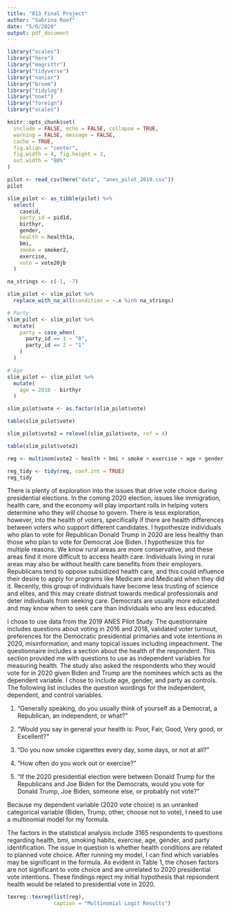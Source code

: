 ```yaml
---
title: "813 Final Project"
author: "Sabrina Roof"
date: "5/6/2020"
output: pdf_document
---
```



```r
library("scales")
library("here")
library("magrittr")
library("tidyverse")
library("naniar")
library("broom")
library("tidylog")
library("nnet")
library("foreign")
library("scales")
```

```r
knitr::opts_chunk$set(
  include = FALSE, echo = FALSE, collapse = TRUE,
  warning = FALSE, message = FALSE,
  cache = TRUE, 
  fig.align = "center",
  fig.width = 4, fig.height = 3, 
  out.width = "80%"
)
```

```r
pilot <- read_csv(here("data", "anes_pilot_2019.csv"))
pilot

slim_pilot <- as_tibble(pilot) %>%
  select(
    caseid,
    party_id = pid1d,
    birthyr,
    gender,
    health = health1a,
    bmi,
    smoke = smoker2,
    exercise,
    vote = vote20jb
  )
```

```r
na_strings <- c(-1, -7)

slim_pilot <- slim_pilot %>%
  replace_with_na_all(condition = ~.x %in% na_strings)

# Party
slim_pilot <- slim_pilot %>%
  mutate(
    party = case_when(
      party_id == 1 ~ "0",
      party_id == 2 ~ "1"
    )
  )

# Age
slim_pilot <- slim_pilot %>%
  mutate(
    age = 2018 - birthyr
  )
```

```r
slim_pilot$vote <- as.factor(slim_pilot$vote)

table(slim_pilot$vote)

slim_pilot$vote2 = relevel(slim_pilot$vote, ref = 4)

table(slim_pilot$vote2)

reg <- multinom(vote2 ~ health + bmi + smoke + exercise + age + gender + party_id, data = slim_pilot)

reg_tidy <- tidy(reg, conf.int = TRUE)
reg_tidy
```

There is plenty of exploration into the issues that drive vote choice during presidential elections. In the coming 2020 election, issues like immigration, health care, and the economy will play important rolls in helping voters determine who they will choose to govern. There is less exploration, however, into the health of voters, specifically if there are health differences between voters who support different candidates. I hypothesize individuals who plan to vote for Republican Donald Trump in 2020 are less healthy than those who plan to vote for Democrat Joe Biden. I hypothesize this for multiple reasons. We know rural areas are more conservative, and these areas find it more difficult to access health care. Individuals living in rural areas may also be without health care benefits from their employers. Republicans tend to oppose subsidized health care, and this could influence their desire to apply for programs like Medicare and Medicaid when they did it. Recently, this group of individuals have become less trusting of science and elites, and this may create distrust towards medical professionals and deter individuals from seeking care. Democrats are usually more educated and may know when to seek care than individuals who are less educated.

I chose to use data from the 2019 ANES Pilot Study. The questionnaire includes questions about voting in 2016 and 2018, validated voter turnout, preferences for the Democratic presidential primaries and vote intentions in 2020, misinformation, and many topical issues including impeachment. The questionnaire includes a section about the health of the respondent. This section provided me with questions to use as independent variables for measuring health. The study also asked the respondents who they would vote for in 2020 given Biden and Trump are the nominees which acts as the dependent variable. I chose to include age, gender, and party as controls. The following list includes the question wordings for the independent, dependent, and control variables.

1. "Generally speaking, do you usually think of yourself as a Democrat, a Republican, an independent, or what?"

2. "Would you say in general your health is: Poor, Fair, Good, Very good, or Excellent?"

3. "Do you now smoke cigarettes every day, some days, or not at all?"

4. "How often do you work out or exercise?"

5. "If the 2020 presidential election were between Donald Trump for the Republicans and Joe Biden for the Democrats, would you vote for Donald Trump, Joe Biden, someone else, or probably not vote?"


Because my dependent variable (2020 vote choice) is an unranked categorical variable (Biden, Trump, other, choose not to vote), I need to use a multinomial model for my formula.

\begin{align}
  y_{vote choice} = \beta x_{health} + \beta x_{bmi} + \beta x_{smoke} + \beta x_{exercise} + \beta x_{age} + \beta x_{gender} + \beta x_{party}
\end{align}


The factors in the statistical analysis include 3165 respondents to questions regarding health, bmi, smoking habits, exercise, age, gender, and party identification. The issue in question is whether health conditions are related to planned vote choice. After running my model, I can find which variables may be significant in the formula. As evident in Table 1, the chosen factors are not significant to vote choice and are unrelated to 2020 presidential vote intentions. These findings reject my initial hypothesis that repsondent health would be related to presidential vote in 2020.


```r
texreg::texreg(list(reg),
               caption = "Multinomial Logit Results")
```


